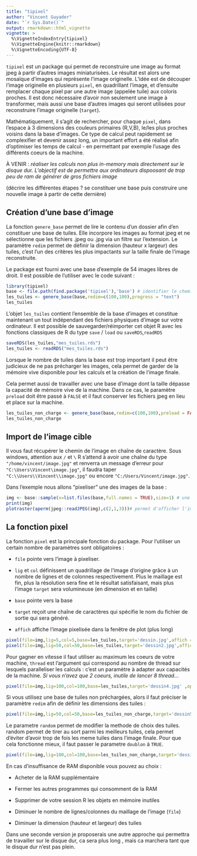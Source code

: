 ```yaml
---
title: "tipixel"
author: "Vincent Guyader"
date: "`r Sys.Date()`"
output: rmarkdown::html_vignette
vignette: >
  %\VignetteIndexEntry{tipixel}
  %\VignetteEngine{knitr::rmarkdown}
  %\VignetteEncoding{UTF-8}
---
```




`tipixel`  est un package qui permet de reconstruire une image au format jpeg à partir d'autres images miniaturisées. Le résultat est alors une mosaïque d'images qui représente l'image originelle. L'idée est de découper l'image originelle en plusieurs `pixel`, en quadrillant l'image, et d'ensuite remplacer chaque pixel par une autre image (appelée tuile) aux coloris proches.
Il est donc nécessaire d'avoir non seulement une image à transformer, mais aussi une base d'autres images qui seront utilisées pour reconstruire l'image originelle (`target`).

Mathématiquement, il s'agit de rechercher, pour chaque `pixel`, dans l'espace à 3 dimensions des couleurs primaires (R,V,B), le/les plus proches voisins dans la base d'images. Ce type de calcul peut rapidement se complexifier et devenir assez long, un important effort a été réalisé afin d'optimiser les temps de calcul - en permettant par exemple l'usage des différents coeurs de la machine.

À VENIR : _réaliser les calculs non plus in-memory mais directement sur le disque dur. L'objectif est de permettre aux ordinateurs dispoosant de trop peu de ram de générer de gros fichiers image_

(décrire les différentes étapes ? se constituer une base puis construire une nouvelle image à partir de cette dernière)

## Création d'une base d'image

La fonction `genere_base` permet de lire le contenu d'un dossier afin d'en constituer une base de tuiles. Elle incorpore les images au format jpeg et ne sélectionne que les fichiers .jpeg ou .jpg via un filtre sur l'extension. Le paramètre `redim` permet de définir la dimension (hauteur x largeur) des tuiles, c'est l'un des critères les plus impactants sur la taille finale de l'image reconstruite.

Le package est fourni avec une base d'exemple de 54 images libres de droit. Il est possible de l'utiliser avec le code suivant :

```r
library(tipixel)
base <- file.path(find.package('tipixel'),'base') # identifier le chemin de stockage de la base
les_tuiles <- genere_base(base,redim=c(100,100),progress = "text")
les_tuiles

```

L'objet `les_tuiles` contient l'ensemble de la base d'images et constitue maintenant un tout indépendant des fichiers physiques d'image sur votre ordinateur. Il est possible de sauvegarder/réimporter cet objet R avec les fonctions classiques de R du type `save` / `load` ou `saveRDS`,`readRDS`

```r
saveRDS(les_tuiles,"mes_tuiles.rds")
les_tuiles <- readRDS("mes_tuiles.rds")
```

Lorsque le nombre de tuiles dans la base est trop important il peut être judicieux de ne pas précharger les images, cela permet de garder de la mémoire vive disponible pour les calculs et la création de l'image finale.

Cela permet aussi de travailler avec une base d'image dont la taille dépasse la capacité de mémoire vive de la machine. Dans ce cas, le paramètre `preload` doit être passé à `FALSE` et il faut conserver les fichiers jpeg en lieu et place sur la machine. 

```r
les_tuiles_non_charge <- genere_base(base,redim=c(100,100),preload = FALSE,progress = "text")
les_tuiles_non_charge

```




## Import de l'image cible

Il vous faut récupérer le chemin de l'image en chaîne de caractère. Sous windows, attention aux `/` et `\` R s'attend à avoir une chaîne du type `"/home/vincent/image.jpg"` et renverra un message d'erreur pour `"C:\Users\Vincent\image.jpg"`, il faudra taper `"C:\\Users\\Vincent\\image.jpg"` ou encore `"C:/Users/Vincent/image.jpg"`.

Dans l'exemple nous allons "pixeliser" une des images de la base :

```r
img <- base::sample(x=list.files(base,full.names = TRUE),size=1) # une image au hasard
print(img)
plotraster(aperm(jpeg::readJPEG(img),c(2,1,3)))# permet d'afficher l'image en tant que graphique dans une fenêtre de plot
```



## La fonction pixel

La fonction `pixel` est la principale fonction du package. Pour l'utiliser un certain nombre de paramètres sont obligatoires : 

* `file` pointe vers l'image à pixeliser.

* `lig` et `col` définissent un quadrillage de l'image d'origine grâce à un nombre de lignes et de colonnes respectivement. Plus le maillage est fin, plus la résolution sera fine et le résultat satisfaisant, mais plus l'image `target` sera volumineuse (en dimension et en taille)

* `base` pointe vers la base

* `target` reçoit une chaîne de caractères qui spécifie le nom du fichier de sortie qui sera généré.

* `affich` affiche l'image pixelisée dans la fenêtre de plot (plus long)


```r

pixel(file=img,lig=5,col=5,base=les_tuiles,target='dessin.jpg',affich = TRUE)
pixel(file=img,lig=50,col=50,base=les_tuiles,target='dessin2.jpg',affich=TRUE)

```

<!-- ```{r fig.width=8, fig.height=8,echo=FALSE,eval=FALSE} -->
<!-- require(png) -->
<!-- require(grid) -->
<!-- jj<-jpeg(filename = '/mnt/docs/ThinkR/package public/tipixel/dessin2.jpg') -->
<!--  grid.raster(jpeg(filename = 'dessin2.jpg')) -->
<!-- ``` -->


Pour gagner en vitesse il faut utiliser au maximum les coeurs de votre machine, `thread` est l'argument qui correspond au nombre de thread sur lesquels paralleliser les calculs : c'est un paramètre à adapter aux capacités de la machine. _Si vous n'avez que 2 coeurs, inutile de lancer 8 thread..._ 
```r

pixel(file=img,lig=100,col=100,base=les_tuiles,target='dessin4.jpg' ,open=TRUE,parallel = TRUE,thread = 2)

```

Si vous utilisez une base de tuiles non préchargées, alors il faut préciser le paramètre `redim` afin de définir les dimensions des tuiles : 

```r

pixel(file=img,lig=50,col=50,base=les_tuiles_non_charge,target='dessin5.jpg' ,open=TRUE,parallel = TRUE,thread = 2,redim = c(20,20))

```


Le parametre `random` permet de modifier la methode de choix des tuiles. random permet de tirer au sort parmi les meilleurs tuiles, cela permet d'éviter d'avoir trop de fois les meme tuiles dans l'image finale. Pour que cela fonctionne mieux, il faut passer le parametre `doublon` à `TRUE`.

```r

pixel(file=img,lig=100,col=100,base=les_tuiles_non_charge,target='dessin6.jpg' ,open=TRUE,parallel = TRUE,thread = 2,doublon=TRUE,random=2)

```




En cas d'insuffisance de RAM disponible vous pouvez au choix :

* Acheter de la RAM supplémentaire

* Fermer les autres programmes qui consomment de la RAM

* Supprimer de votre session R les objets en mémoire inutiles

* Diminuer le nombre de lignes/colonnes du maillage de l'image (`file`)

* Diminuer la dimension (hauteur et largeur) des tuiles

Dans une seconde version je proposerais une autre approche qui permettra de travailler sur le disque dur, ca sera plus long , mais ca marchera tant que le disque dur n'est pas plein.


